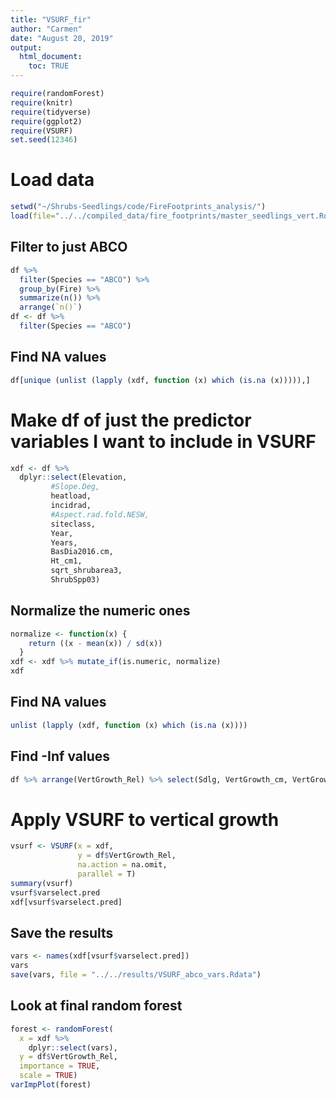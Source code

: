 ```yaml
---
title: "VSURF_fir"
author: "Carmen"
date: "August 20, 2019"
output: 
  html_document:
    toc: TRUE
---
```


```r
require(randomForest)
require(knitr)
require(tidyverse)
require(ggplot2)
require(VSURF)
set.seed(12346)
```

# Load data
```r
setwd("~/Shrubs-Seedlings/code/FireFootprints_analysis/")
load(file="../../compiled_data/fire_footprints/master_seedlings_vert.Rdata")
```

## Filter to just ABCO
```r
df %>% 
  filter(Species == "ABCO") %>% 
  group_by(Fire) %>% 
  summarize(n()) %>% 
  arrange(`n()`)
df <- df %>% 
  filter(Species == "ABCO")
```

## Find NA values
```r
df[unique (unlist (lapply (xdf, function (x) which (is.na (x))))),]
```

# Make df of just the predictor variables I want to include in VSURF
```r
xdf <- df %>% 
  dplyr::select(Elevation,
         #Slope.Deg,
         heatload,
         incidrad,
         #Aspect.rad.fold.NESW,
         siteclass,
         Year,
         Years,
         BasDia2016.cm, 
         Ht_cm1,
         sqrt_shrubarea3,
         ShrubSpp03) 
```


## Normalize the numeric ones
```r
normalize <- function(x) {
    return ((x - mean(x)) / sd(x))
  }
xdf <- xdf %>% mutate_if(is.numeric, normalize)
xdf
```

## Find NA values
```r
unlist (lapply (xdf, function (x) which (is.na (x))))
```

## Find -Inf values
```r
df %>% arrange(VertGrowth_Rel) %>% select(Sdlg, VertGrowth_cm, VertGrowth_Rel, Ht_cm1, Ht_cm2)
```

# Apply VSURF to vertical growth
```r
vsurf <- VSURF(x = xdf,
               y = df$VertGrowth_Rel,
               na.action = na.omit,
               parallel = T)
summary(vsurf)
vsurf$varselect.pred
xdf[vsurf$varselect.pred]
```

## Save the results
```r
vars <- names(xdf[vsurf$varselect.pred])
vars
save(vars, file = "../../results/VSURF_abco_vars.Rdata")
```

## Look at final random forest
```r
forest <- randomForest(
  x = xdf %>%
    dplyr::select(vars),
  y = df$VertGrowth_Rel,
  importance = TRUE,
  scale = TRUE)
varImpPlot(forest)
```

